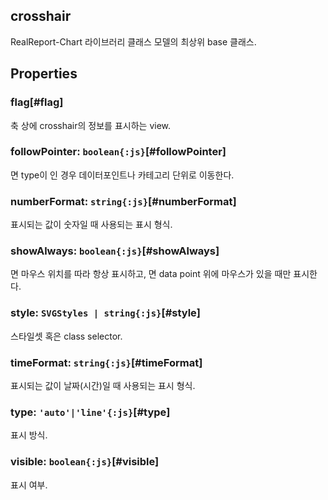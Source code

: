 ## **crosshair**
RealReport-Chart 라이브러리 클래스 모델의 최상위 base 클래스.
## Properties

### flag[#flag]
축 상에 crosshair의 정보를 표시하는 view.  
<DefaultValue value="undefined" contents=""></DefaultValue>
### followPointer: `boolean{:js}`[#followPointer]
<Content type="keyword" value="false"></Content>면 type이 <Content type="expression" value="'line'"></Content>인 경우 데이터포인트나 카테고리 단위로 이동한다.  
<DefaultValue value="true" contents=""></DefaultValue>
### numberFormat: `string{:js}`[#numberFormat]
표시되는 값이 숫자일 때 사용되는 표시 형식.  
<DefaultValue value="'#,##0.#'" contents=""></DefaultValue>
### showAlways: `boolean{:js}`[#showAlways]
<Content type="keyword" value="true"></Content>면 마우스 위치를 따라 항상 표시하고, <Content type="keyword" value="false"></Content>면 data point 위에 마우스가 있을 때만 표시한다.  
<DefaultValue value="true" contents=""></DefaultValue>
### style: `SVGStyles | string{:js}`[#style]
스타일셋 혹은 class selector.  
<DefaultValue value="undefined" contents=""></DefaultValue>
### timeFormat: `string{:js}`[#timeFormat]
표시되는 값이 날짜(시간)일 때 사용되는 표시 형식.  
<DefaultValue value="'yyyy-MM-dd" contents="HH:mm'"></DefaultValue>
### type: `'auto'|'line'{:js}`[#type]
표시 방식.  
<DefaultValue value="'auto'" contents=""></DefaultValue>
### visible: `boolean{:js}`[#visible]
표시 여부.  
<DefaultValue value="true" contents=""></DefaultValue>